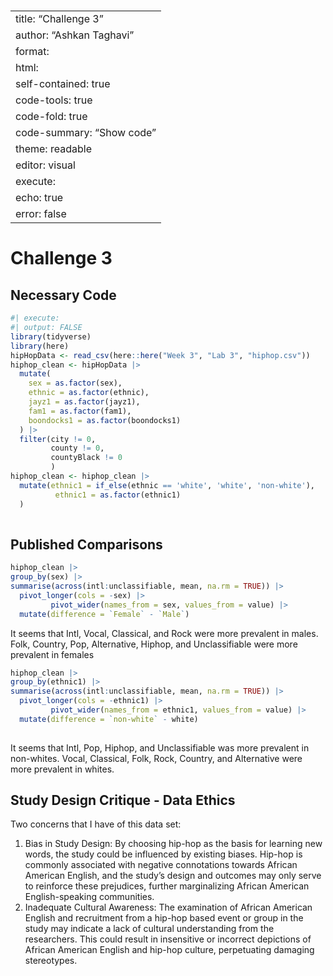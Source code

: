 # 

---
title: "Challenge 3"
author: "Ashkan Taghavi"
format: 
  html:
    self-contained: true
    code-tools: true
    code-fold: true
    code-summary: "Show code"
    theme: readable
editor: visual
execute: 
  echo: true
  error: false
---

# Challenge 3

## Necessary Code

```r
#| execute:
#| output: FALSE
library(tidyverse)
library(here)
hipHopData <- read_csv(here::here("Week 3", "Lab 3", "hiphop.csv"))
hiphop_clean <- hipHopData |> 
  mutate(
    sex = as.factor(sex),
    ethnic = as.factor(ethnic),
    jayz1 = as.factor(jayz1),
    fam1 = as.factor(fam1),
    boondocks1 = as.factor(boondocks1)
  ) |>
  filter(city != 0,
         county != 0,
         countyBlack != 0
         )
hiphop_clean <- hiphop_clean |>
  mutate(ethnic1 = if_else(ethnic == 'white', 'white', 'non-white'),
          ethnic1 = as.factor(ethnic1)
  )
       
```

## Published Comparisons

```r
hiphop_clean |>
group_by(sex) |>
summarise(across(intl:unclassifiable, mean, na.rm = TRUE)) |>
  pivot_longer(cols = -sex) |>
         pivot_wider(names_from = sex, values_from = value) |>
  mutate(difference = `Female` - `Male`)
```

It seems that Intl, Vocal, Classical, and Rock were more prevalent in males. Folk, Country, Pop, Alternative, Hiphop, and Unclassifiable were more prevalent in females

```r
hiphop_clean |>
group_by(ethnic1) |>
summarise(across(intl:unclassifiable, mean, na.rm = TRUE)) |>
  pivot_longer(cols = -ethnic1) |>
         pivot_wider(names_from = ethnic1, values_from = value) |>
  mutate(difference = `non-white` - white)
  
```

It seems that Intl, Pop, Hiphop, and Unclassifiable was more prevalent in non-whites. Vocal, Classical, Folk, Rock, Country, and Alternative were more prevalent in whites.

## Study Design Critique - Data Ethics

Two concerns that I have of this data set:

1.  Bias in Study Design: By choosing hip-hop as the basis for learning new words, the study could be influenced by existing biases. Hip-hop is commonly associated with negative connotations towards African American English, and the study's design and outcomes may only serve to reinforce these prejudices, further marginalizing African American English-speaking communities.
2.  Inadequate Cultural Awareness: The examination of African American English and recruitment from a hip-hop based event or group in the study may indicate a lack of cultural understanding from the researchers. This could result in insensitive or incorrect depictions of African American English and hip-hop culture, perpetuating damaging stereotypes.

\
